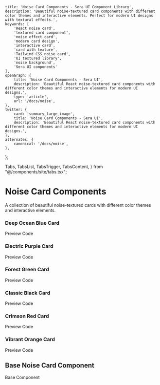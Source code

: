     title: 'Noise Card Components - Sera UI Component Library',
    description: 'Beautiful noise-textured card components with different color themes and interactive elements. Perfect for modern UI designs with textural effects.',
    keywords: [
        'React noise card',
        'textured card component',
        'noise effect card',
        'modern card design',
        'interactive card',
        'card with texture',
        'Tailwind CSS noise card',
        'UI textured library',
        'noise background',
        'Sera UI components'
    ],
    openGraph: {
        title: 'Noise Card Components - Sera UI',
        description: 'Beautiful React noise-textured card components with different color themes and interactive elements for modern UI designs.',
        type: 'article',
        url: '/docs/noise',
    },
    twitter: {
        card: 'summary_large_image',
        title: 'Noise Card Components - Sera UI',
        description: 'Beautiful React noise-textured card components with different color themes and interactive elements for modern UI designs.',
    },
    alternates: {
        canonical: '/docs/noise',
    },
};

  Tabs,
  TabsList,
  TabsTrigger,
  TabsContent,
} from "@/components/site/tabs.tsx";


<AI dir="left"/>

# Noise Card Components
A collection of beautiful noise-textured cards with different color themes and interactive elements.

### Deep Ocean Blue Card

<Tabs defaultValue="preview" className="mb-6">
  <TabsList>
    <TabsTrigger value="preview">Preview</TabsTrigger>
    <TabsTrigger value="code">Code</TabsTrigger>
  </TabsList>
  <TabsContent value="preview">
    <div className="bg-gray-800 p-8 rounded-lg flex justify-center">
      <DeepOceanCard />
    </div>
  </TabsContent>
  <TabsContent value="code">
    <CodeBlock filePath="src/app/docs/noise/cards/deep-ocean-card.tsx" />
  </TabsContent>
</Tabs>

### Electric Purple Card

<Tabs defaultValue="preview" className="mb-6">
  <TabsList>
    <TabsTrigger value="preview">Preview</TabsTrigger>
    <TabsTrigger value="code">Code</TabsTrigger>
  </TabsList>
  <TabsContent value="preview">
    <div className="bg-gray-800 p-8 rounded-lg flex justify-center">
      <ElectricPurpleCard />
    </div>
  </TabsContent>
  <TabsContent value="code">
    <CodeBlock filePath="src/app/docs/noise/cards/electric-purple-card.tsx" />
  </TabsContent>
</Tabs>

### Forest Green Card

<Tabs defaultValue="preview" className="mb-6">
  <TabsList>
    <TabsTrigger value="preview">Preview</TabsTrigger>
    <TabsTrigger value="code">Code</TabsTrigger>
  </TabsList>
  <TabsContent value="preview">
    <div className="bg-gray-800 p-8 rounded-lg flex justify-center">
      <ForestGreenCard />
    </div>
  </TabsContent>
  <TabsContent value="code">
    <CodeBlock filePath="src/app/docs/noise/cards/forest-green-card.tsx" />
  </TabsContent>
</Tabs>

### Classic Black Card

<Tabs defaultValue="preview" className="mb-6">
  <TabsList>
    <TabsTrigger value="preview">Preview</TabsTrigger>
    <TabsTrigger value="code">Code</TabsTrigger>
  </TabsList>
  <TabsContent value="preview">
    <div className="bg-gray-800 p-8 rounded-lg flex justify-center">
      <ClassicBlackCard />
    </div>
  </TabsContent>
  <TabsContent value="code">
    <CodeBlock filePath="src/app/docs/noise/cards/classic-black-card.tsx" />
  </TabsContent>
</Tabs>

### Crimson Red Card

<Tabs defaultValue="preview" className="mb-6">
  <TabsList>
    <TabsTrigger value="preview">Preview</TabsTrigger>
    <TabsTrigger value="code">Code</TabsTrigger>
  </TabsList>
  <TabsContent value="preview">
    <div className="bg-gray-800 p-8 rounded-lg flex justify-center">
      <CrimsonRedCard />
    </div>
  </TabsContent>
  <TabsContent value="code">
    <CodeBlock filePath="src/app/docs/noise/cards/crimson-red-card.tsx" />
  </TabsContent>
</Tabs>

### Vibrant Orange Card

<Tabs defaultValue="preview" className="mb-6">
  <TabsList>
    <TabsTrigger value="preview">Preview</TabsTrigger>
    <TabsTrigger value="code">Code</TabsTrigger>
  </TabsList>
  <TabsContent value="preview">
    <div className="bg-gray-800 p-8 rounded-lg flex justify-center">
      <VibrantOrangeCard />
    </div>
  </TabsContent>
  <TabsContent value="code">
    <CodeBlock filePath="src/app/docs/noise/cards/vibrant-orange-card.tsx" />
  </TabsContent>
</Tabs>

## Base Noise Card Component

<Tabs defaultValue="code">
  <TabsList>
    <TabsTrigger value="code">Base Component</TabsTrigger>
  </TabsList>
  <TabsContent value="code">
    <CodeBlock filePath="src/app/docs/noise/noise-card.tsx" />
  </TabsContent>
</Tabs>
